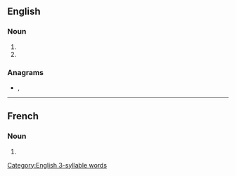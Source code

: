 ==English==
[[Category:English 3-syllable words]]

===Noun===
{{head|en|noun plural form}}

# {{plural of|calorie|lang=en}}
# {{plural of|calory|lang=en}}

===Anagrams===
* {{l|en|carioles}}, {{l|en|coralise}}

----

==French==

===Noun===
{{head|fr|noun plural form|g=f}}

# {{plural of|calorie|lang=fr}}